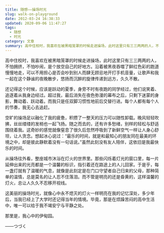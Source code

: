 ```yaml
---
title: 随想——操场时光
slug: walk-on-playground
date: 2012-03-24 16:38:33
updated: 2020-09-06 11:47:27
tags:
  - 随想
  - 时光
category: 文章
summary: 高中住校时，我喜欢在被黑暗笼罩的时候走进操场，此时这里只有三三两两的人，不怕拥挤，不怕吵闹，是个放空自己的好地方。
---
```


高中住校时，我喜欢在被黑暗笼罩的时候走进操场，此时这里只有三三两两的人，不怕拥挤，不怕吵闹，是个放空自己的好地方。沿着被黑夜吞噬了鲜红色彩的跑道慢慢地走，可以不用担心是否会吵到别人而肆无顾忌地开打手机音量，让歌声和我一起在这个静谧的夜晚散步，悠扬而沉醉的旋律传递到远方，久久不散。

还记得这个时候，应该是跃动的夏季，身旁不时有夜跑的同学经过，他们说笑着、追逐着从我身边经过。超过我，最后消失在夜色弥漫的幕布之后，只剩下迷蒙的身影，舞动着、跃动着。而我只是任双脚习惯性地前后交替行进。每个人都有每个人的节奏，我无心去追赶。

空旷的操场足以融化了我的疲惫，积攒了一整天的压力可以随性卸载。晚风轻轻吹拂，丝丝缕缕的发梢也一起飞扬。随之而去的，还有许多愁绪，别样的轻松与舒适围绕着我。这奇妙的感觉就像窒息了很久后忽然呼吸到了新鲜空气一样让人身心舒坦，让人贪念。想起冰心说过：“最乐的时间，就是和最知心的朋友同在最美的环境之中，却是彼此静默着没有一句话说。”虽然此刻没有友人陪伴，这依旧是我最快乐的时间。

从操场往外看，整座城市沐浴在灯火的世界里。那些闪烁着灯光的窗口里，每一片延伸出来的光亮都是一个温馨的标识，指引着还在路途上的人儿回家。于是乎，每一盏灯就有了温暖的气息，就像是此刻定是在门口守望者自己归来的父母，那种简单的温情，总是莫名的让人忍不住落泪。而不管是明亮的还是昏黄的，这样温馨的灯火，总让人久久不忍移开视线。

这美丽的操场时光，就像心中永不熄灭的灯火一样明亮在我的记忆深处，多少年后，当我已经上了大学时还记得当年的情境。毕竟，那是在烦躁苦闷的高中生活中，唯一可以给于我不竭安宁与平静之处。

那里是，我心中的伊甸园。

——つづく
